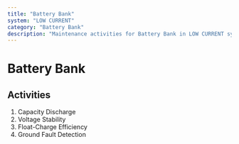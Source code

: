 ```yaml
---
title: "Battery Bank"
system: "LOW CURRENT"
category: "Battery Bank"
description: "Maintenance activities for Battery Bank in LOW CURRENT system"
---
```


# Battery Bank

## Activities

1. Capacity Discharge
2. Voltage Stability
3. Float-Charge Efficiency
4. Ground Fault Detection
